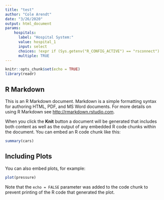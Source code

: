 ```yaml
---
title: "test"
author: "Cole Arendt"
date: "3/26/2020"
output: html_document
params:
    hospitals:
      label: "Hospital System:"
      value: hospital_1
      input: select
      choices: !expr if (Sys.getenv("R_CONFIG_ACTIVE") == "rsconnect") readr::read_csv("file.csv")$hospital else "hospital_1"
      multiple: TRUE
---
```


```r
knitr::opts_chunk$set(echo = TRUE)
library(readr)
```

## R Markdown

This is an R Markdown document. Markdown is a simple formatting syntax for authoring HTML, PDF, and MS Word documents. For more details on using R Markdown see <http://rmarkdown.rstudio.com>.

When you click the **Knit** button a document will be generated that includes both content as well as the output of any embedded R code chunks within the document. You can embed an R code chunk like this:

```r
summary(cars)
```

## Including Plots

You can also embed plots, for example:

```r
plot(pressure)
```

Note that the `echo = FALSE` parameter was added to the code chunk to prevent printing of the R code that generated the plot.
